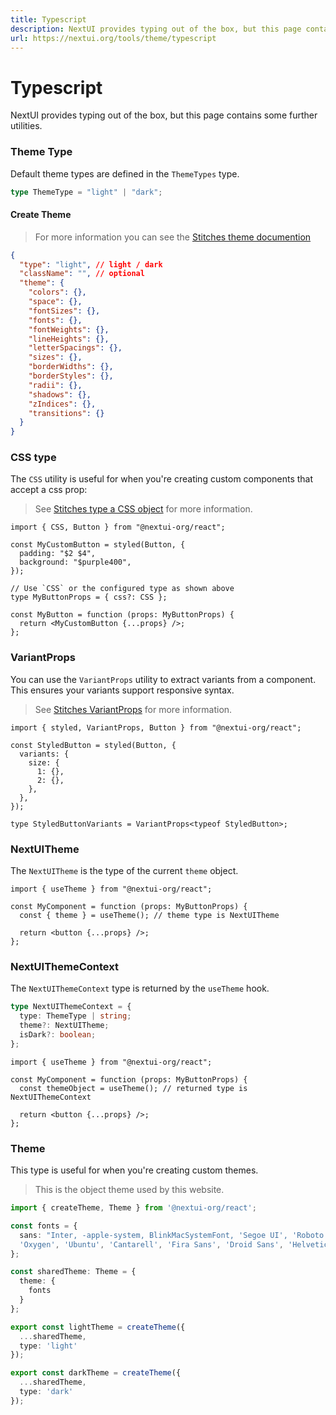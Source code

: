 ```yaml
---
title: Typescript
description: NextUI provides typing out of the box, but this page contains some further utilities.
url: https://nextui.org/tools/theme/typescript
---
```


# Typescript

NextUI provides typing out of the box, but this page contains some further utilities.

<CarbonAd />

<Spacer y={2} />

### Theme Type

Default theme types are defined in the `ThemeTypes` type.

```ts
type ThemeType = "light" | "dark";
```

#### Create Theme

> For more information you can see the [Stitches theme documention](https://stitches.dev/tools/api#theme)

```json
{
  "type": "light", // light / dark
  "className": "", // optional
  "theme": {
    "colors": {},
    "space": {},
    "fontSizes": {},
    "fonts": {},
    "fontWeights": {},
    "lineHeights": {},
    "letterSpacings": {},
    "sizes": {},
    "borderWidths": {},
    "borderStyles": {},
    "radii": {},
    "shadows": {},
    "zIndices": {},
    "transitions": {}
  }
}
```

### CSS type

The `CSS` utility is useful for when you're creating custom components that accept a css prop:

> See [Stitches type a CSS object](https://stitches.dev/tools/typescript#type-a-css-object) for more information.

```tsx
import { CSS, Button } from "@nextui-org/react";

const MyCustomButton = styled(Button, {
  padding: "$2 $4",
  background: "$purple400",
});

// Use `CSS` or the configured type as shown above
type MyButtonProps = { css?: CSS };

const MyButton = function (props: MyButtonProps) {
  return <MyCustomButton {...props} />;
};
```

### VariantProps

You can use the `VariantProps` utility to extract variants from a component. This ensures your variants support responsive syntax.

> See [Stitches VariantProps](https://stitches.dev/tools/typescript#extract-variants-from-a-component) for more information.

```tsx
import { styled, VariantProps, Button } from "@nextui-org/react";

const StyledButton = styled(Button, {
  variants: {
    size: {
      1: {},
      2: {},
    },
  },
});

type StyledButtonVariants = VariantProps<typeof StyledButton>;
```

### NextUITheme

The `NextUITheme` is the type of the current `theme` object.

```tsx
import { useTheme } from "@nextui-org/react";

const MyComponent = function (props: MyButtonProps) {
  const { theme } = useTheme(); // theme type is NextUITheme

  return <button {...props} />;
};
```

### NextUIThemeContext

The `NextUIThemeContext` type is returned by the `useTheme` hook.

```ts
type NextUIThemeContext = {
  type: ThemeType | string;
  theme?: NextUITheme;
  isDark?: boolean;
};
```

```tsx
import { useTheme } from "@nextui-org/react";

const MyComponent = function (props: MyButtonProps) {
  const themeObject = useTheme(); // returned type is NextUIThemeContext

  return <button {...props} />;
};
```

### Theme

This type is useful for when you're creating custom themes.

> This is the object theme used by this website.

```ts
import { createTheme, Theme } from '@nextui-org/react';

const fonts = {
  sans: "Inter, -apple-system, BlinkMacSystemFont, 'Segoe UI', 'Roboto',
  'Oxygen', 'Ubuntu', 'Cantarell', 'Fira Sans', 'Droid Sans', 'Helvetica Neue', sans-serif;",
};

const sharedTheme: Theme = {
  theme: {
    fonts
  }
};

export const lightTheme = createTheme({
  ...sharedTheme,
  type: 'light'
});

export const darkTheme = createTheme({
  ...sharedTheme,
  type: 'dark'
});
```
